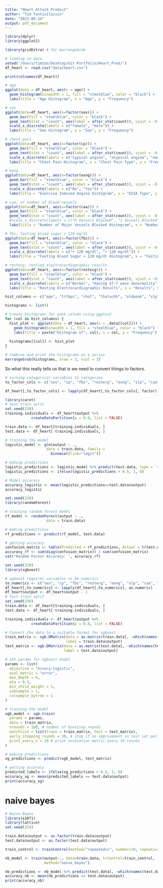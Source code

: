 ```yaml
---
title: "Heart Attack Predict"
author: "Tim Tantivilaisin"
date: "2023-06-14"
output: pdf_document
---
```

```r
library(dplyr)
library(ggplot2)

library(gridExtra) # for marrangeGrob
```


```r
# loading in data
setwd('/Users/timtan/Desktop/Git Portfolio/Heart_Pred/')
df_heart <- read.csv("data/heart.csv")
```

```r
print(colnames(df_heart))
```


```r
# age
ggplot(data = df_heart, aes(x = age)) +
  geom_histogram(binwidth = 1, fill = "steelblue", color = "black") +
  labs(title = "Age Histogram", x = "Age", y = "Frequency")
```
```r
# sex
ggplot(data=df_heart, aes(x=factor(sex))) +
  geom_bar(fill = "steelblue", color = "black") +
  geom_text(stat = "count", aes(label = after_stat(count)), vjust = -0.5) +
  scale_x_discrete(labels = c("female", "male")) +
  labs(title = "Sex Histogram", x = "Sex", y = "Frequency")

# chest pain
ggplot(data=df_heart, aes(x=factor(cp))) +
  geom_bar(fill = "steelblue", color = "black") +
  geom_text(stat = "count", aes(label = after_stat(count)), vjust = -0.5) +
  scale_x_discrete(labels = c("typical angina", "atypical angina", "non-anginal pain", "asymptomatic")) +
  labs(title = "Chest Pain Histogram", x = "Chest Pain Type", y = "Frequency")

# exng
ggplot(data=df_heart, aes(x=factor(exng))) +
  geom_bar(fill = "steelblue", color = "black") +
  geom_text(stat = "count", aes(label = after_stat(count)), vjust = -0.5) +
  scale_x_discrete(labels = c("No", "Yes")) +
  labs(title = "Exercise Induced Angina Histogram", x = "EXIA Type", y = "Frequency")

# caa, or number of blood vessels
ggplot(data=df_heart, aes(x=factor(caa))) +
  geom_bar(fill = "steelblue", color = "black") +
  geom_text(stat = "count", aes(label = after_stat(count)), vjust = -0.5) +
  #scale_x_discrete(labels = c("0 Vessels Blocked", "1 Vessels Blocked", "2 Vessels Blocked", "3 Vessels Blocked")) +
  labs(title = "Number of Major Vessels Blocked Histogram", x = "Number Blood Vessels Blocked", y = "Frequency")

# fbs, fasting blood sugar > 120 mg/dl
ggplot(data=df_heart, aes(x=factor(fbs))) +
  geom_bar(fill = "steelblue", color = "black") +
  geom_text(stat = "count", aes(label = after_stat(count)), vjust = -0.5) +
  scale_x_discrete(labels = c("< 120 mg/dl", "> 120 mg/dl")) +
  labs(title = "Fasting Blood Sugar > 120 mg/dl Histogram", x = "Fasting Blood Sugar", y = "Frequency")

# restecg, resting electrocardiographic results
ggplot(data=df_heart, aes(x=factor(restecg))) +
  geom_bar(fill = "steelblue", color = "black") +
  geom_text(stat = "count", aes(label = after_stat(count)), vjust = -0.5) +
  scale_x_discrete(labels = c("Normal", "Having ST-T wave abnormality", " showing probable or definite left ventricular hypertrophy")) +
  labs(title = "Resting Electrocardiographic Results", x = "Results", y = "Frequency")
```

```r
hist_columns <- c("age", "trtbps", "chol", "thalachh", "oldpeak", "slp", "thall")

histograms <- list()

# Create histograms for each column using ggplot2
for (col in hist_columns) {
  hist_plot <- ggplot(data = df_heart, aes(x = .data[[col]])) +
    geom_histogram(binwidth = 1, fill = "steelblue", color = "black") +
    labs(title = paste("Histogram of", col), x = col, y = "Frequency")
  
  histograms[[col]] <- hist_plot
}

# Combine and print the histograms as a series
marrangeGrob(histograms, nrow = 3, ncol = 3)
```

So what this really tells us that is we need to convert things to factors.
```r
# turning categorical variables to categories
to_factor_cols <- c("sex", "cp", "fbs", "restecg", "exng", "slp", "caa", "thall", "output")

df_heart[,to_factor_cols] <- lapply(df_heart[,to_factor_cols], factor)
```


```r
library(caret)
# test train split
set.seed(230)
training.individuals <- df_heart$output %>% 
            createDataPartition(p = 0.8, list = FALSE)

train.data <- df_heart[training.individuals, ]
test.data <- df_heart[-training.individuals, ]

# training the model
logistic_model <- glm(output ~ ., 
                   data = train.data, family = 
                     binomial(link="logit"))

# making predictions
logistic_predictions <- logistic_model %>% predict(test.data, type = 'response')
logistic_predictions <- ifelse(logistic_predictions > 0.5, 1, 0)

# Model accuracy
accuracy_logistic <- mean(logistic_predictions==test.data$output)
accuracy_logistic

```

```r
set.seed(230)
library(randomForest)

# training random forest model
rf_model <- randomForest(output ~ ., 
                   data = train.data) 

# making predictions
rf_predictions <- predict(rf_model, test.data)

# getting accuracy
confusion_matrix <- table(Predicted = rf_predictions, Actual = t(test.data$output))
accuracy_rf <- sum(diag(confusion_matrix)) / sum(confusion_matrix)
cat("Random Forest Accuracy: ", accuracy_rf)
```


```r
set.seed(230)
library(xgboost)

# xgboost requires variables to be numerics
to_numerics <- c("sex", "cp", "fbs", "restecg", "exng", "slp", "caa", "thall", "output")
df_heart[,to_numerics] <- lapply(df_heart[,to_numerics], as.numeric)
df_heart$output <- df_heart$output - 1
# test train split
set.seed(230)
train.data <- df_heart[training.individuals, ]
test.data <- df_heart[-training.individuals, ]

training.individuals <- df_heart$output %>% 
            createDataPartition(p = 0.8, list = FALSE)

# Convert the data to a suitable format for xgboost
train_matrix <- xgb.DMatrix(data = as.matrix(train.data[, -which(names(train.data) == "output")]),
                            label = train.data$output)
test_matrix <- xgb.DMatrix(data = as.matrix(test.data[, -which(names(test.data) == "output")]),
                           label = test.data$output)

# set params for xgboost model
params <- list(
  objective = "binary:logistic", 
  eval_metric = "error",
  max_depth = 6,
  eta = 0.3,
  min_child_weight = 1,
  subsample = 1,
  colsample_bytree = 1
)

# training the model
xgb_model <- xgb.train(
  params = params,
  data = train_matrix,
  nrounds = 100, # number of boosting rounds
  watchlist = list(train = train_matrix, test = test_matrix),
  early_stopping_rounds = 10, # stop if no improvement in test set performance after 10 rounds
  print_every_n = 10 # print evaluation metric every 10 rounds
)

# making predictions
xg_predictions <- predict(xgb_model, test_matrix)

# getting accuracy
predicted_labels <- ifelse(xg_predictions > 0.5, 1, 0)
accuracy_xg <- mean(predicted_labels == test.data$output)
print(accuracy_xg)
```

# naive bayes
```r
# Naive Bayes
library(e1071)
library(lattice)
set.seed(254)

train.data$output <- as.factor(train.data$output)
test.data$output <- as.factor(test.data$output)

train_control <- trainControl(method="repeatedcv", number=10, repeats=3)

nb_model <- train(output~., data=train.data, trControl=train_control, 
                  method="naive_bayes")

nb_predictions <- nb_model %>% predict(test.data[, -which(names(test.data) == "output")])
accuracy_nb <- mean(nb_predictions == test.data$output)
print(accuracy_nb)
```






